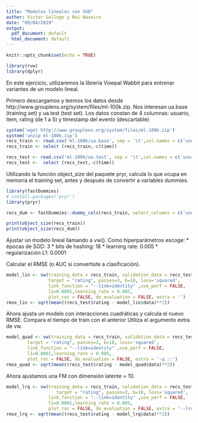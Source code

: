 ```yaml
---
title: "Modelos lineales con SGD"
author: Victor Gallego y Roi Naveiro
date: "09/04/2019"
output:
  pdf_document: default
  html_document: default
---
```


```r
knitr::opts_chunk$set(echo = TRUE)
```


```r
library(rvw)
library(dplyr)
```

En este ejercicio, utilizaremos la librería Vowpal Wabbit para entrenar variantes de un modelo lineal.

Primero descargamos y leemos los datos desde http://www.grouplens.org/system/files/ml-100k.zip.
Nos interesan ua.base (training set) y ua.test (test set).
Los datos constan de 4 columnas: usuario, item, rating (de 1 a 5) y timestamp del evento (descartable)

```r
system('wget http://www.grouplens.org/system/files/ml-100k.zip')
system('unzip ml-100k.zip')
recs_train <- read.csv('ml-100k/ua.base', sep = '\t',col.names = c('user', 'item', 'rating', 'time'))
recs_train <- select (recs_train,-c(time))

recs_test <- read.csv('ml-100k/ua.test', sep = '\t',col.names = c('user', 'item', 'rating', 'time'))
recs_test <-  select (recs_test,-c(time))
```

Utilizando la función object_size del paquete pryr, calcula lo que ocupa en memoria el training set, 
antes y después de convertir a variables dummies.

```r
library(fastDummies)
# install.packages('pryr')
library(pryr)

recs_dum <- fastDummies::dummy_cols(recs_train, select_columns = c('user', 'item'))

print(object_size(recs_train))
print(object_size(recs_dum))

```

Ajustar un modelo lineal llamando a vw().
Como hiperparámetros escoge:
* épocas de SGD: 3
* bits de hashing: 18
* learning rate: 0.005
* regularización L1: 0.0001

Calcular el RMSE (o AUC si convertiste a clasificación).
```r
model_lin <- vw(training_data = recs_train, validation_data = recs_test, model = 'rec_in.vw',
                target = "rating", passes=3, b=18, loss='squared', 
                link_function = "--link=identity" ,use_perf = FALSE, 
                l1=0.0001,learning_rate = 0.005,
                plot_roc = FALSE, do_evaluation = FALSE, extra = '')
rmse_lin <- sqrt(mean((recs_test$rating - model_lin$data)**2))
```

Ahora ajusta un modelo con interacciones cuadráticas y calcula el nuevo RMSE. Compara el tiempo de train con el anterior
Utiliza el argumento extra de vw.

```r
model_quad <- vw(training_data = recs_train, validation_data = recs_test, model = 'rec_quad.vw',
        target = "rating", passes=3, b=18, loss='squared', 
        link_function = "--link=identity" ,use_perf = FALSE, 
        l1=0.0001,learning_rate = 0.005,
        plot_roc = FALSE, do_evaluation = FALSE, extra = '-q ::')
rmse_quad <- sqrt(mean((recs_test$rating - model_quad$data)**2))
```

Ahora ajustamos una FM con dimensión latente = 10.

```r
model_lrq <- vw(training_data = recs_train, validation_data = recs_test, model = 'rec_lrq2.vw',
                   target = "rating", passes=3, b=18, loss='squared', 
                link_function = "--link=identity" ,use_perf = FALSE, 
                l1=0.0001,learning_rate = 0.005,
                plot_roc = FALSE, do_evaluation = FALSE, extra = '--lrq ::10')
rmse_lrq <- sqrt(mean((recs_test$rating - model_lrq$data)**2))
```




